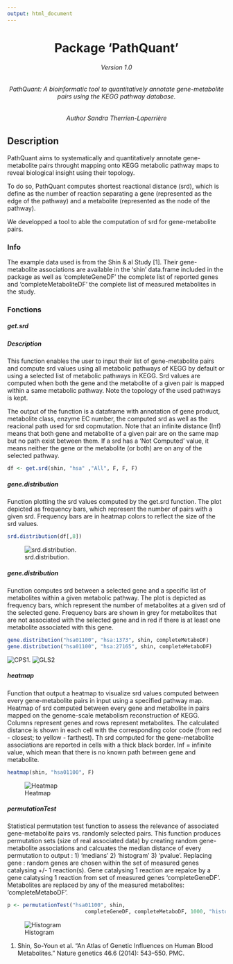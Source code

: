 ```yaml
---
output: html_document
---
```



<center> <h1>Package 'PathQuant'</h1>  </center>

<center> <h6> Version 1.0 </h6>  </center>
<center> <h6> PathQuant: A bioinformatic tool to quantitatively annotate gene-metabolite pairs using the KEGG pathway database.</h6>  </center>
<center> <h6> Author Sandra Therrien-Laperrière </h6>  </center>


## **Description**  

PathQuant aims to systematically and quantitatively annotate gene-metabolite pairs throught mapping onto KEGG metabolic pathway maps to reveal biological insight using their topology.

To do so, PathQuant computes shortest reactional distance (srd), which is
define as the number of reaction separating a gene (represented as the edge of the pathway) and a metabolite (represented as the node of the pathway).

We developped a tool to able the computation of srd for gene-metabolite pairs.
     
### **Info** 

The example data used is from the Shin & al Study [1]. 
Their gene-metabolite associations are available in the 'shin' data.frame included in the package as well as 'completeGeneDF' the complete list of reported genes  and 'completeMetaboliteDF' the complete list of measured metabolites in the study.


### **Fonctions**

##### **get.srd** 

##### **Description**

This function enables the user to input their list of gene-metabolite pairs and compute srd values using all metabolic pathways of KEGG by default or using a selected list of metabolic pathways in KEGG. Srd values are computed when both the gene and the metabolite of a given pair is mapped within a same metabolic pathway. Note the topology of the used pathways is kept.

The output of the function is a dataframe with annotation of gene product, metabolite class, enzyme EC number, the computed srd as well as the reacional path used for srd copmutation. Note that an infinite distance (Inf) means that both gene and metabolite of a given pair are on the same map but no path exist between them.
If a srd has a 'Not Computed' value, it means neither the gene or the metabolite (or both) are on any of the selected pathway.


```r
df <- get.srd(shin, "hsa" ,"All", F, F, F)

```


##### **gene.distribution**

Function plotting the srd values computed by the get.srd function. The plot depicted as frequency bars, which represent the number of pairs with a given srd. Frequency bars are in heatmap colors to reflect the size of the srd values.

```r
srd.distribution(df[,8])
```
![srd.distribution.](https://github.com/sandraTL/PathQuant/blob/master/vignettes/srd.distribution.png)


##### **gene.distribution**

Function computes srd between a selected gene and a specific list of metabolites within a given metabolic pathway. The plot is depicted as frequency bars, which represent the number of metabolites at a given srd of the selected gene. Frequency bars are shown in grey for metabolites that are not associated with the selected gene and in red if there is at least one metabolite associated with this gene.

```r
gene.distribution("hsa01100", "hsa:1373", shin, completeMetaboDF)
gene.distribution("hsa01100", "hsa:27165", shin, completeMetaboDF)
```
![CPS1.](https://github.com/sandraTL/PathQuant/blob/master/vignettes/CPS1.png)
![GLS2](https://github.com/sandraTL/PathQuant/blob/master/vignettes/GLS2.png)

##### **heatmap**

Function that output a heatmap to visualize srd values computed between every gene-metabolite pairs in input using a specified pathway map.
Heatmap of srd computed between every gene and metabolite in pairs mapped on the genome-scale metabolism reconstruction of KEGG. Columns represent genes and rows represent metabolites. The calculated distance is shown in each cell with the corresponding color code (from red - closest; to yellow - farthest). 
Th srd computed for the gene-metabolite associations are reported in cells with a thick black border. 
Inf = infinite value, which mean that there is no known path between gene 
and metabolite.

```r
heatmap(shin, "hsa01100", F)
```
![Heatmap](https://github.com/sandraTL/PathQuant/blob/master/vignettes/heatmapAsso1.png)

##### **permutationTest**
Statistical permutation test function to assess the relevance of associated
gene-metabolite pairs vs. randomly selected pairs.
This function produces permutation sets (size of real associated data) by creating random gene-metabolite associations and calcuates the median distance of every permutation to output : 1) 'medians' 2) 'histogram' 3) 'pvalue'. 
Replacing gene : random genes are chosen within the set of measured genes catalysing +/- 1 reaction(s). Gene catalysing 1 reaction are repalce by a gene 
calatysing 1 reaction from set of measured genes 'completeGeneDF'.
Metabolites are replaced by any of the measured metabolites: 'completeMetaboDF'.
 

```r
p <- permutationTest("hsa01100", shin,
                         completeGeneDF, completeMetaboDF, 1000, "histogram")
```

![Histogram](https://github.com/sandraTL/PathQuant/blob/master/vignettes/permutations1000.png)



1. Shin, So-Youn et al. “An Atlas of Genetic Influences on Human Blood 
Metabolites.” Nature genetics 46.6 (2014): 543–550. PMC.








